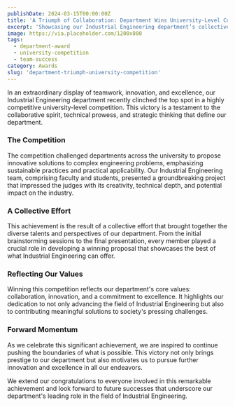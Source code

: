 ```yaml
---
publishDate: 2024-03-15T00:00:00Z
title: 'A Triumph of Collaboration: Department Wins University-Level Competition'
excerpt: 'Showcasing our Industrial Engineering department’s collective achievement in winning a prestigious university-level competition, emphasizing teamwork and innovation.'
image: https://via.placeholder.com/1200x800
tags:
  - department-award
  - university-competition
  - team-success
category: Awards
slug: 'department-triumph-university-competition'
---
```


In an extraordinary display of teamwork, innovation, and excellence, our Industrial Engineering department recently clinched the top spot in a highly competitive university-level competition. This victory is a testament to the collaborative spirit, technical prowess, and strategic thinking that define our department.

### The Competition

The competition challenged departments across the university to propose innovative solutions to complex engineering problems, emphasizing sustainable practices and practical applicability. Our Industrial Engineering team, comprising faculty and students, presented a groundbreaking project that impressed the judges with its creativity, technical depth, and potential impact on the industry.

### A Collective Effort

This achievement is the result of a collective effort that brought together the diverse talents and perspectives of our department. From the initial brainstorming sessions to the final presentation, every member played a crucial role in developing a winning proposal that showcases the best of what Industrial Engineering can offer.

### Reflecting Our Values

Winning this competition reflects our department's core values: collaboration, innovation, and a commitment to excellence. It highlights our dedication to not only advancing the field of Industrial Engineering but also to contributing meaningful solutions to society's pressing challenges.

### Forward Momentum

As we celebrate this significant achievement, we are inspired to continue pushing the boundaries of what is possible. This victory not only brings prestige to our department but also motivates us to pursue further innovation and excellence in all our endeavors.

We extend our congratulations to everyone involved in this remarkable achievement and look forward to future successes that underscore our department's leading role in the field of Industrial Engineering.
